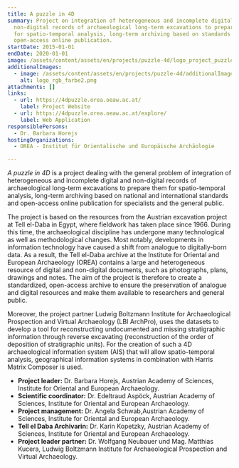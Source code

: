 ```yaml
---
title: A puzzle in 4D
summary: Project on integration of heterogeneous and incomplete digital and
  non-digital records of archaeological long-term excavations to prepare them
  for spatio-temporal analysis, long-term archiving based on standards and
  open-access online publication.
startDate: 2015-01-01
endDate: 2020-01-01
image: /assets/content/assets/en/projects/puzzle-4d/logo_project_puzzle4D.png
additionalImages:
  - image: /assets/content/assets/en/projects/puzzle-4d/additionalImages/logo_rgb_farbe2.png
    alt: logo_rgb_farbe2.png
attachments: []
links:
  - url: https://4dpuzzle.orea.oeaw.ac.at/
    label: Project Website
  - url: https://4dpuzzle.orea.oeaw.ac.at/explore/
    label: Web Application
responsiblePersons:
  - Dr. Barbara Horejs
hostingOrganizations:
  - OREA - Institut für Orientalische und Europäische Archäologie

---
```

_A puzzle in 4D_ is a project dealing with the general problem of integration of heterogeneous and incomplete digital and non-digital records of archaeological long-term excavations to prepare them for spatio-temporal analysis, long-term archiving based on national and international standards and open-access online publication for specialists and the general public.

The project is based on the resources from the Austrian excavation project at Tell el-Daba in Egypt, where fieldwork has taken place since 1966. During this time, the archaeological discipline has undergone many technological as well as methodological changes. Most notably, developments in information technology have caused a shift from analogue to digitally-born data. As a result, the Tell el-Daba archive at the Institute for Oriental and European Archaeology (OREA) contains a large and heterogeneous resource of digital and non-digital documents, such as photographs, plans, drawings and notes. The aim of the project is therefore to create a standardized, open-access archive to ensure the preservation of analogue and digital resources and make them available to researchers and general public.

Moreover, the project partner Ludwig Boltzmann Institute for Archaeological Prospection and Virtual Archaeology (LBI ArchPro), uses the datasets to develop a tool for reconstructing undocumented and missing stratigraphic information through reverse excavating (reconstruction of the order of deposition of stratigraphic units). For the creation of such a 4D archaeological information system (AIS) that will allow spatio-temporal analysis, geographical information systems in combination with Harris Matrix Composer is used.

*   **Project leader:** Dr. Barbara Horejs, Austrian Academy of Sciences, Institute for Oriental and European Archaeology.
*   **Scientific coordinator:** Dr. Edeltraud Aspöck, Austrian Academy of Sciences, Institute for Oriental and European Archaeology.
*   **Project management:** Dr. Angela Schwab,Austrian Academy of Sciences, Institute for Oriental and European Archaeology.
*   **Tell el Daba Archivarin:** Dr. Karin Kopetzky, Austrian Academy of Sciences, Institute for Oriental and European Archaeology.
*   **Project leader partner:** Dr. Wolfgang Neubauer und Mag. Matthias Kucera, Ludwig Boltzmann Institute for Archaeological Prospection and Virtual Archaeology.
